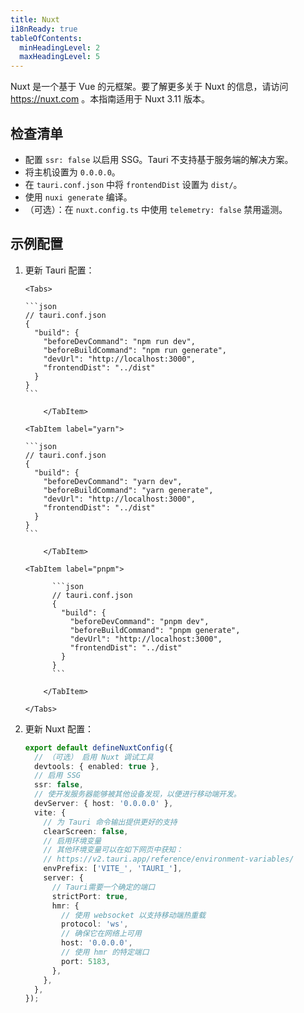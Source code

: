 ```yaml
---
title: Nuxt
i18nReady: true
tableOfContents:
  minHeadingLevel: 2
  maxHeadingLevel: 5
---
```



Nuxt 是一个基于 Vue 的元框架。要了解更多关于 Nuxt 的信息，请访问 https://nuxt.com 。本指南适用于 Nuxt 3.11 版本。

## 检查清单

- 配置 `ssr: false` 以启用 SSG。Tauri 不支持基于服务端的解决方案。
- 将主机设置为 `0.0.0.0`。
- 在 `tauri.conf.json` 中将 `frontendDist` 设置为 `dist/`。
- 使用 `nuxi generate` 编译。
- （可选）：在 `nuxt.config.ts` 中使用 `telemetry: false` 禁用遥测。

## 示例配置

<Steps>

1.  更新 Tauri 配置：

        <Tabs>

    <TabItem label="npm">

        ```json
        // tauri.conf.json
        {
          "build": {
            "beforeDevCommand": "npm run dev",
            "beforeBuildCommand": "npm run generate",
            "devUrl": "http://localhost:3000",
            "frontendDist": "../dist"
          }
        }
        ```

            </TabItem>

        <TabItem label="yarn">

        ```json
        // tauri.conf.json
        {
          "build": {
            "beforeDevCommand": "yarn dev",
            "beforeBuildCommand": "yarn generate",
            "devUrl": "http://localhost:3000",
            "frontendDist": "../dist"
          }
        }
        ```

            </TabItem>

        <TabItem label="pnpm">

              ```json
              // tauri.conf.json
              {
                "build": {
                  "beforeDevCommand": "pnpm dev",
                  "beforeBuildCommand": "pnpm generate",
                  "devUrl": "http://localhost:3000",
                  "frontendDist": "../dist"
                }
              }
              ```

            </TabItem>

        </Tabs>

2.  更新 Nuxt 配置：

    ```ts
    export default defineNuxtConfig({
      // （可选） 启用 Nuxt 调试工具
      devtools: { enabled: true },
      // 启用 SSG
      ssr: false,
      // 使开发服务器能够被其他设备发现，以便进行移动端开发。
      devServer: { host: '0.0.0.0' },
      vite: {
        // 为 Tauri 命令输出提供更好的支持
        clearScreen: false,
        // 启用环境变量
        // 其他环境变量可以在如下网页中获知：
        // https://v2.tauri.app/reference/environment-variables/
        envPrefix: ['VITE_', 'TAURI_'],
        server: {
          // Tauri需要一个确定的端口
          strictPort: true,
          hmr: {
            // 使用 websocket 以支持移动端热重载
            protocol: 'ws',
            // 确保它在网络上可用
            host: '0.0.0.0',
            // 使用 hmr 的特定端口
            port: 5183,
          },
        },
      },
    });
    ```

</Steps>
